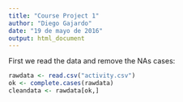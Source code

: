 ```yaml
---
title: "Course Project 1"
author: "Diego Gajardo"
date: "19 de mayo de 2016"
output: html_document
---
```

First we read the data and remove the NAs cases:

```r
rawdata <- read.csv("activity.csv")
ok <- complete.cases(rawdata)
cleandata <- rawdata[ok,]
```
